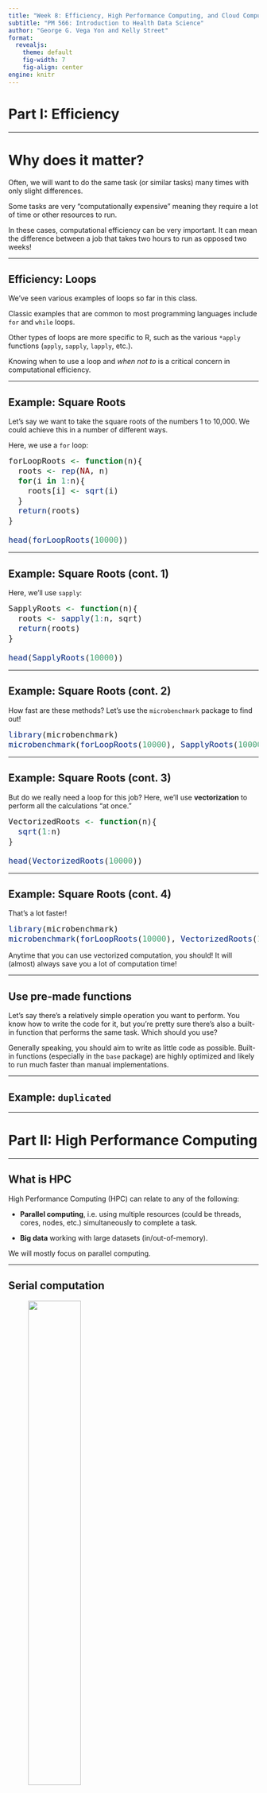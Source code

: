 ```yaml
---
title: "Week 8: Efficiency, High Performance Computing, and Cloud Computing"
subtitle: "PM 566: Introduction to Health Data Science"
author: "George G. Vega Yon and Kelly Street"
format:
  revealjs:
    theme: default
    fig-width: 7
    fig-align: center
engine: knitr
---
```


<!--Yeah... I have really long code chunks, so I just changed the default size :)-->
<style type="text/css">
code.r,code.cpp{
  font-size:medium;
}
</style>

# Part I: Efficiency

---

# Why does it matter?

Often, we will want to do the same task (or similar tasks) many times with only slight differences.

Some tasks are very "computationally expensive" meaning they require a lot of time or other resources to run.

In these cases, computational efficiency can be very important. It can mean the difference between a job that takes two hours to run as opposed two weeks!

---

## Efficiency: Loops

We've seen various examples of loops so far in this class. 

Classic examples that are common to most programming languages include `for` and `while` loops.

Other types of loops are more specific to R, such as the various `*apply` functions (`apply`, `sapply`, `lapply`, etc.).

Knowing when to use a loop and *when not to* is a critical concern in computational efficiency.

---

## Example: Square Roots

Let's say we want to take the square roots of the numbers 1 to 10,000. We could achieve this in a number of different ways.

Here, we use a `for` loop:

```r
forLoopRoots <- function(n){
  roots <- rep(NA, n)
  for(i in 1:n){
    roots[i] <- sqrt(i)
  }
  return(roots)
}

head(forLoopRoots(10000))
```

---

## Example: Square Roots (cont. 1)

Here, we'll use `sapply`:

```r
SapplyRoots <- function(n){
  roots <- sapply(1:n, sqrt)
  return(roots)
}

head(SapplyRoots(10000))
```

---

## Example: Square Roots (cont. 2)

How fast are these methods? Let's use the `microbenchmark` package to find out!

```r
library(microbenchmark)
microbenchmark(forLoopRoots(10000), SapplyRoots(10000))
```

---

## Example: Square Roots (cont. 3)

But do we really need a loop for this job? Here, we'll use **vectorization** to perform all the calculations "at once."

```r
VectorizedRoots <- function(n){
  sqrt(1:n)
}

head(VectorizedRoots(10000))
```

---

## Example: Square Roots (cont. 4)

That's a lot faster!

```r
library(microbenchmark)
microbenchmark(forLoopRoots(10000), VectorizedRoots(10000))
```

Anytime that you can use vectorized computation, you should! It will (almost) always save you a lot of computation time!

---

## Use pre-made functions

Let's say there's a relatively simple operation you want to perform. You know how to write the code for it, but you're pretty sure there's also a built-in function that performs the same task. Which should you use?

Generally speaking, you should aim to write as little code as possible. Built-in functions (especially in the `base` package) are highly optimized and likely to run much faster than manual implementations.

---

## Example: `duplicated`




---

# Part II: High Performance Computing

---

## What is HPC

High Performance Computing (HPC) can relate to any of the following:

- **Parallel computing**, i.e. using multiple resources (could be threads, cores, nodes, etc.) simultaneously to complete a task.

- **Big data** working with large datasets (in/out-of-memory).

We will mostly focus on parallel computing.

---

## Serial computation

<div align="center">
<figure>
<img src="img/pll-computing-explained-serial.svg" style="width:50%">
<figcaption>Here we are using a single core. The function is applied one element at a time, leaving the other 3 cores without usage.</figcaption>
</figure>
</div>

---

## Parallel computation

<div align="center">
<figure>
<img src="img/pll-computing-explained-parallel.svg" style="width:50%">
<figcaption>In this more intelligent way of computation, we are taking full advantage of our computer by using all 4 cores at the same time. This will reduce computation time which, in the case of complicated/long calculations, can be an important speed gain.</figcaption>
</figure>
</div>



---

## Parallel computing: Hardware{.smaller}

When it comes to parallel computing, there are several ways (levels) in which we can speed up our analysis. From the bottom up:

- **[Thread level SIMD instructions](https://en.wikipedia.org/wiki/Vector_processor)**: Most modern processors support some level of what is called vectorization, this is, applying a single (same) instruction to streams of data. For example: adding vector `A` and `B`.

- **[Hyper-Threading Technology](https://en.wikipedia.org/wiki/Hyper-threading)** (HTT): Intel's hyper-threading generates a virtual partition of a single core (processor) which, while not equivalent to having multiple physical threads, does speed things up.

- **[Multi-core processor](https://en.wikipedia.org/wiki/Multi-core_processor)**: Most modern CPUs (Central Processing Unit) have two or more physical cores. A typical laptop computer has about 8 cores.

- **[General-Purpose Computing on Graphics Processing Unit](https://en.wikipedia.org/wiki/General-purpose_computing_on_graphics_processing_units)** (GP-GPU): While modern CPUs have multiple cores, GPUs can hold thousands of cores. Designed for image processing, there's an increasing use of GPUs as an alternative to CPUs for scientific computing.

---

## Parallel computing: Hardware (cont.){.smaller}

- **[High-Performance Computing Cluster](https://en.wikipedia.org/wiki/Computer_cluster)** (HPC): A collection of computing nodes that are interconnected using a fast Ethernet network.

- **[Grid Computing](https://en.wikipedia.org/wiki/Grid_computing)**: A collection of loosely interconnected machines that may or may not be in the same physical place, for example: HTCondor clusters. 

---

## Parallel computing: CPU components

<div align="center">
<figure>
<img src="img/cpu-slurm.png" style="width:40%">
<figcaption>Taxonomy of CPUs (Downloaded from <a href="https://slurm.schedmd.com/mc_support.html">https://slurm.schedmd.com/mc_support.html</a>)</figcaption>
</figure>
</div>

---

<div align="center">
<figure>
<img src="img/when_to_parallel.png" style="width:80%;">
<figcaption>Ask yourself these questions before jumping into HPC!</figcaption>
</figure>
</div>

---

## Parallel computing in R{.smaller}

While there are several alternatives (just take a look at the
[High-Performance Computing Task View](https://cran.r-project.org/web/views/HighPerformanceComputing.html)),
we'll focus on the following R-packages for **explicit parallelism**

Some examples:

> *   [**parallel**](https://cran.r-project.org/package=parallel): R package that provides '[s]upport for parallel computation,
    including random-number generation'.

> *   [**foreach**](https://cran.r-project.org/package=foreach): R package for 'general iteration over elements' in parallel fashion.

> *   [**future**](https://cran.r-project.org/package=future): '[A] lightweight and
    unified Future API for sequential and parallel processing of R
    expression via futures.' (won't cover here)
    
Implicit parallelism, on the other hand, are out-of-the-box tools that allow the
programmer not to worry about parallelization, e.g. such as
[**gpuR**](https://cran.r-project.org/package=gpuR) for Matrix manipulation using
GPU, [**tensorflow**](https://cran.r-project.org/package=tensorflow)

---

And there's also a more advanced set of options

> *   [**Rcpp**](https://cran.r-project.org/package=Rcpp) + [OpenMP](https://www.openmp.org):
    [Rcpp](https://cran.r-project.org/package=Rcpp) is an R package for integrating
    R with C++, and OpenMP is a library for high-level parallelism for C/C++ and
    Fortran.

> *   A ton of other type of resources, notably the tools for working with 
    batch schedulers such as Slurm, HTCondor, etc.
   
---
    
## The `parallel` package{.smaller}

*  Based on the `snow` and `multicore` R Packages.

*  Explicit parallelism.

*  Simple yet powerful idea: Parallel computing as multiple R sessions.

*  Clusters can be made of both local and remote sessions

*  Multiple types of cluster: `PSOCK`, `Fork`, `MPI`, etc.

<div style="text-align: center;"><img src="img/parallel-package.svg"/></div>

---

## Parallel workflow{.smaller}

(Usually) We do the following:

1.  Create a `PSOCK/FORK` (or other) cluster using `makePSOCKCluster`/`makeForkCluster`
    (or simply `makeCluster`)
    
2.  Copy/prepare each R session (if you are using a `PSOCK` cluster):

    a.  Copy objects with `clusterExport`

    b.  Set a seed with `clusterSetRNGStream`

3.  Do your call:

    a.  Pass expressions with `clusterEvalQ`
    
    b.  Run a parallelized loop with `parApply`, `parLapply`, etc.

4.  Stop the cluster with `clusterStop`

---

## Ex 1: Hello world!{.smaller}

```r
# 1. CREATING A CLUSTER
library(parallel)
cl <- makeCluster(4)    
x  <- 20

# 2. PREPARING THE CLUSTER
clusterSetRNGStream(cl, 123) # Equivalent to `set.seed(123)` (not necessary for this example)
clusterExport(cl, "x")

# 3. DO YOUR CALL
clusterEvalQ(cl, {
  paste0("Hello from process #", Sys.getpid(), ". I see x and it is equal to ", x)
})

# 4. STOP THE CLUSTER
stopCluster(cl)
```

---

## Ex 1: Hello world! (redux){.smaller}

Multi-core versions of the `*apply` functions are simpler, but may not work on Windows machines.

```r
# 1. SETUP
library(parallel)
x  <- 20

# 2. DO YOUR CALL
mclapply(1:4, function(i){
    paste0("Hello from process #", Sys.getpid(), ". I see x and it is equal to ", x)
}, mc.cores = 4)
```

---

## Ex 2: Parallel regressions{.smaller}

**Problem**: Run multiple regressions on a very wide dataset. We need to fit the following model:

$$
y = X_i\beta_i + \varepsilon,\quad \varepsilon\sim N(0, \sigma^2_i),\quad\forall i
$$

```r
set.seed(131)
y <- rnorm(500)
X <- matrix(rnorm(500*999), nrow = 500, dimnames = list(1:500, sprintf("x%03d", 1:999)))
```

```r
dim(X)
X[1:6, 1:5]
str(y)
```

---

## Ex 2: Parallel regressions (cont. 1)

**Serial solution**: Use `apply` (basic loop) to solve it

```r
#
#
#
#
ans <- apply(
  X = X,
  MARGIN = 2,
  FUN = function(x) coef(lm(y ~ x))
)

ans[,1:5]
```

---

## Ex 2: Parallel regressions (cont. 2)

**Parallel solution**: Use `parApply`

```r
library(parallel)
cl <- makeCluster(4L)
clusterExport(cl, "y")
ans <- parApply(
  cl = cl,
  X = X,
  MARGIN = 2,
  FUN = function(x) coef(lm(y ~ x))
)
 
ans[,1:5]
```

---

## Ex 2: Parallel regressions (cont. 3)

Are we going any faster?

```r
microbenchmark::microbenchmark(
  parallel = parApply(
    cl = cl,
    X = X, MARGIN = 2,
    FUN = function(x) coef(lm(y ~ x))
  ),
  serial = apply(
    X = X, MARGIN = 2,
    FUN = function(x) coef(lm(y ~ x))
  ), unit="relative"
)
```

```r
stopCluster(cl)
```

---

# Part II: Extended Example

---

## Extended Example: SARS-CoV2 simulation

An altered version of [Conway's game of life](https://en.wikipedia.org/wiki/Conway's_Game_of_Life)

1. People live on a grid, each individual having 8 neighbors.

2. A healthy individual (A) interacting with a sick neighbor (B) has the following probabilities of contracting the disease:

   a. 100% if neither wears a mask.
   
   b. 50% if only A wears a mask.
   
   c. 20% if only B wears a mask.
   
   d. 5% if both wear masks.
    
4. Infected individuals may die with probability 10%.
  
We want to illustrate the importance of wearing face masks. We are going to simulate a system with 2,500 (50 x 50) individuals, 1,000 times so we can analyze: (a) contagion curve, (b) death curve.

More models like this: The [SIRD model](https://en.wikipedia.org/wiki/Compartmental_models_in_epidemiology#The_SIRD_model) (Susceptible-Infected-Recovered-Deceased)

---

## Conway's Game of Masks

Download the program [here](sars-cov2.R).

```r
# source("~/Downloads/sars-cov2.R", echo=FALSE)
source("img/sars-cov2.R", echo = FALSE)

# Looking at some constants
probs_sick # Sick individual's probabilities
probs_susc # Probabilities of i getting the disease 
```

---

## First look: What does the simulation look like?

```r
set.seed(7123)
one <- simulate_covid(
    pop_size = 1600,
    nsick = 160,
    nwears_mask = 1:400,
    nsteps = 20,
    store = TRUE
)

one$statistics[c(1:5, 16:20),]
```

---

## First look: What does the simulation look like? (contd')

```r
# Location of who wears the facemask. This step is only for plotting
wears <- which(one$wears, arr.ind = TRUE) - 1
wears <- wears/(one$nr) * (1 + 1/one$nr)

# Initializing the animation
fig   <- magick::image_device(600, 600, res = 96/2, pointsize = 24)
for (i in 1:one$current_step) {
  
  # Plot
  image(
    one$temporal[,,i], col=c("gray", "tomato", "steelblue","black"),
    main = paste("Time", i - 1L, "of", one$nsteps),
    zlim = c(1,4)
    )
  points(wears, col="white", pch=20, cex=1.5)
  legend(
    "topright",
    col = c("gray", "tomato", "steelblue","black", "black"),
    legend = c(names(codes), "wears a mask"),
    pch = c(rep(15, 4), 21)
  )
}

# Finalizing plot and writing the animation
dev.off()
animation <- magick::image_animate(fig, fps = 2)
magick::image_write(animation, "covid1.gif")
```


---

<video controls width="500" height="500">
<source type="video/webm" src="fig/covid1.webm">
</video>

---

```r
set.seed(123355)
stats_nobody_wears_masks <- replicate(50, {
  simulate_covid(
    pop_size    = 900,
    nsick       = 10,
    nwears_mask = 0,
    nsteps      = 15)$statistics[,"deceased"]
  }, simplify = FALSE
  )

set.seed(123355)
stats_half_wears_masks <- replicate(50, {
  simulate_covid(
    pop_size    = 900,
    nsick       = 10,
    nwears_mask = 450,
    nsteps      = 15)$statistics[,"deceased"]
  }, simplify = FALSE
  )

set.seed(123355)
stats_all_wears_masks <- replicate(50, {
  simulate_covid(
    pop_size    = 900,
    nsick       = 10,
    nwears_mask = 900,
    nsteps      = 15)$statistics[,"deceased"]
  }, simplify = FALSE
  )
```

---

```r
stats_nobody_wears_masks <- do.call(rbind, stats_nobody_wears_masks)
stats_half_wears_masks <- do.call(rbind, stats_half_wears_masks)
stats_all_wears_masks <- do.call(rbind, stats_all_wears_masks)

boxplot(stats_nobody_wears_masks, col = "tomato",
        ylab = "Cumulative Deaths", xlab = "Step")
boxplot(stats_half_wears_masks, add = TRUE, col = "gray")
boxplot(stats_all_wears_masks, add = TRUE, col = "steelblue")
legend(
  "topleft",
  fill = c("tomato", "gray", "steelblue"),
  title = "Wears mask:",
  legend = c("Nobody","Half","Everybody"),
)
```

---

## Speed things up: Timing under the serial implementation

We will use the function `system.time` to measure how much time it takes to complete 20 simulations in serial versus parallel fashion using 4 cores.

```r
time_serial <- system.time({
  ans_serial <- replicate(50, {
    simulate_covid(
      pop_size = 900,
      nsick = 10,
      nwears_mask = 900,
      nsteps = 20)$statistics[,"deceased"]
    },
    simplify = FALSE
    )
})
```

---

## Speed things up: Parallel a Forking Cluster

Alternative 1: If you are using Unix-like system (Ubuntu, OSX, etc.), you can take advantage of process forking, and thus, parallel's `mclapply` function:

```r
set.seed(1231)
time_parallel_fork <- system.time({
  ans_parallel <- parallel::mclapply(1:50, function(i) {
    simulate_covid(
      pop_size = 900,
      nsick = 10,
      nwears_mask = 900,
      nsteps = 20)$statistics[,"deceased"]
    }, mc.cores = 2L
  )
})
```

---

## Speed things up: Parallel with a Socket Cluster


Alternative 2: Regardless of the operating system, we can use a Socket cluster, which is simply a group of fresh R sessions that listen to the parent/main/mother session.

```r
# Step 1: Make the cluster
cl <- parallel::makePSOCKcluster(2L)
```

```r
# Step 2: Prepare the cluster
# We could either export all the needed variables
parallel::clusterExport(
  cl,
  c("calc_stats", "codes", "dat", "get_neighbors", "init", "probs_sick",
    "probs_susc", "simulate_covid", "update_status", "update_status_all"
    )
  )
```

Or simply run the simulation script in the other sessions:

```r
# Step 2 (alt): Prepare the cluster
parallel::clusterEvalQ(cl, source("img/sars-cov2.R"))
parallel::clusterSetRNGStream(cl, 123) # Make sure it is reproducible!
```

---

Bonus: Checking what are the processes running on the system

```r
(pids <- c(
  master    = Sys.getpid(),
  offspring = unlist(parallel::clusterEvalQ(cl, Sys.getpid()))
  ))
#      master offspring1 offspring2 
#     14810      15998      16012 
```

---

## Speed things up: Parallel with a Socket Cluster (cont'd)

```r
# Step 3: Do your call
time_parallel_sock <- system.time({
  ans_parallel <- parallel::parLapply(cl, 1:50, function(i) {
    simulate_covid(
      pop_size    = 900,
      nsick       = 10,
      nwears_mask = 900,
      nsteps      = 20)$statistics[,"deceased"]
    }
  )
})

# Step 4: Stop
parallel::stopCluster(cl)
```

---

Using two threads/processes, you can obtain the following speedup

```r
time_serial
```

```r
time_parallel_sock
```

```r
time_parallel_fork
```

---

# Part III: Cloud Computing

---

## Cloud Computing (a.k.a. on-demand computing)

HPC clusters, super-computers, etc. need not be bought... you can rent:

- [Amazon Web Services (AWS)](https://aws.amazon.com)

- [Google Cloud Computing](https://cloud.google.com)

- [Microsoft Azure](https://azure.microsoft.com)

These services provide more than just computing (storage, data analysis, etc.). But for computing and storage, there are other free resources, e.g.:

- [The  Extreme Science and Engineering Discovery Environment (XSEDE)](https://www.xsede.org/)

---

## There are many ways to run R in the cloud

At USC:

- Center for Advanced Research Computing (CARC). USC users can request hundreds
  of cores (literally).

Running R in:

- Google Cloud: https://cloud.google.com/solutions/running-r-at-scale
- Amazon Web Services: https://aws.amazon.com/blogs/big-data/running-r-on-aws/
- Microsoft Azure: https://docs.microsoft.com/en-us/azure/architecture/data-guide/technology-choices/r-developers-guide

---

## Submitting jobs

- A key feature of cloud services: interact via command line.

- You will need to be familiar with `Rscript` and `R CMD BATCH`.

- Which is better? It depends on the application.

---

## Submitting jobs (examples)

Imagine we have the following R script (download [here](dummy.R)):

```r
library(data.table)
set.seed(1231)
dat <- data.table(y = rnorm(1e3), x = sample.int(5, 1e3, TRUE))
dat[,mean(y), by = x]
```

**R CMD BATCH**

This will run a non-interactive R session and put all the output
([stdout](https://wikipedia.org/wiki/stdout) and [stderr](https://wikipedia.org/wiki/stderr)) to the file `dummy.Rout`.

```
R CMD BATCH --vanilla dummy.R dummy.Rout &
```

**Rscript**

This will also execute R in the background, with the difference that
the output `dummy.Rout` will not capture `stderr` (messages, warnings and errors from R).

```
Rscript --vanilla dummy.R > dummy.Rout &
```

The `&` at the end makes sure the job is submitted and does not wait for it to end.

---

## Rscript

The R script can be executed as a program directly, if you specify where the `Rscript` program lives.

The following example works on Unix. This is an R script named `since_born.R`
(download [here](img/since_born.R))

```bash
#!/usr/bin/Rscript
args <- tail(commandArgs(), 0)
message(Sys.Date() - as.Date(args), " days since you were born.")
```

This R script can be executed in various ways...

---

## Rscript as a program

For this we would need to change it to an executable. In unix you can use the
[chmod](https://wikipedia.org/wiki/chmod) command: `chmod +x since_born.R`. This allows us to do the following:

```bash
./since_born.R 1988-03-02
```

---

## Rscript in a bash script (most common)

In the case of running jobs on a cluster or something similar, we usually need to have a bash script. In our case, we have a file named `since_born_bash.sh` that calls `Rscript` (download [here](since_born_bash.sh))

```bash
#!/bin/bash
Rscript since_born.R 1988-03-02
```
Which we would execute like this:

```bash
sh img/since_born_bash.sh
```


---

# Summary

- Parallel computing can speed things up.

- It's not always needed... make sure that you are taking advantage of vectorization.

- Most loops can be parallelized ("embarrassingly parallel computing").

- In R, explicit parallelism can be achieved using the **parallel** package:

    1. Load the package and create a cluster: **library(parallel)**, **parallel::makeCluster()**
    
    2. Setup the environment: **parallel::clusterExport()**, **parallel::clusterSetRNGStream()**
    
    3. Make the call: **parallel::clusterEvalQ()**, **parallel::parLapply()**
    
    4. Stop the cluster: **parallel::stopCluster()**
    
- Regardless of the Cloud computing service we are using, we will be
using either `R CMD BATCH` or `Rscript` to submit jobs.

---

## Session info

```r
sessionInfo()
```

---

## (Bonus) `Rcpp`: R & C++

### The Fibonacci series

<img src="https://upload.wikimedia.org/wikipedia/commons/thumb/2/2e/FibonacciSpiral.svg/354px-FibonacciSpiral.svg.png" width="400px"/>

$$
Fib(n) = \left\{\begin{array}{ll}
n & \mbox{if }n \leq 1 \\ 
Fib(n-1) + Fib(n - 2) & \mbox{otherwise}
\end{array}\right.
$$

---

## Rcpp: Hello world! v1

The following C++ file, called `fib.cpp`

```Rcpp
#include <Rcpp.h>

// [[Rcpp::export]]
int fibCpp(int n) {
  
  if (n < 2) {
    return n;
  }
  
  return fibCpp(n - 1) + fibCpp(n - 2);
  
}
```

Can be compiled within R using `Rcpp::sourceCpp("fib.cpp")`. This exports the function back into R:

```r
c(fibCpp(1), fibCpp(2), fibCpp(3), fibCpp(4), fibCpp(5))
```

---

## Rcpp: Hello world! v2 (with function overloading) 

Rcpp data types are mapped directly to R data types, e.g. vectors of integers in R can be used as `IntegerVector` in Rcpp.

```Rcpp
#include <Rcpp.h>

using namespace Rcpp;

// inline kind of implementation
int fibCpp(int n) {return (n < 2)? n : fibCpp(n - 1) + fibCpp(n - 2);}

// [[Rcpp::export]]
IntegerVector fibCpp(IntegerVector n) {

  IntegerVector res(n.size());
  for (int i = 0; i < n.size(); ++i)
    res[i] = fibCpp(n[i]);
    
  return res;
  
}
```

Back in R

```r
fibCpp(1:5)
```

---

## RcppArmadillo and OpenMP

*   Friendlier than [**RcppParallel**](http://rcppcore.github.io/RcppParallel/)...
    at least for 'I-use-Rcpp-but-don't-actually-know-much-about-C++' users (like myself!).

*   Must run only 'Thread-safe' calls, so calling R within parallel blocks can cause problems (almost all the time).
    
*   Use `arma` objects, e.g. `arma::mat`, `arma::vec`, etc. Or, if you are used to them `std::vector` objects as these are thread safe.

*   Pseudo-Random Number Generation is not very straight forward... But C++11 has a [nice set of functions](http://en.cppreference.com/w/cpp/numeric/random) that can be used together with OpenMP

*   Need to think about how processors work, cache memory, etc. Otherwise you could get into trouble... if your code is slower when run in parallel, then you probably are facing [false sharing](https://software.intel.com/en-us/articles/avoiding-and-identifying-false-sharing-among-threads)
    
*   If R crashes... try running R with a debugger (see [Section 4.3 in Writing R extensions](https://cran.r-project.org/doc/manuals/r-release/R-exts.html#Checking-memory-access)):
    
    ```shell
    ~$ R --debugger=valgrind
    ```
---

## RcppArmadillo and OpenMP workflow

1.  Add the following to your C++ source code to use OpenMP, and tell Rcpp that you need to include that in the compiler:
    
    ```cpp
    #include <omp.h>
    // [[Rcpp::plugins(openmp)]]
    ```

2.  Tell the compiler that you'll be running a block in parallel with openmp
    
    ```cpp
    #pragma omp [directives] [options]
    {
      ...your neat parallel code...
    }
    ```
    
    You'll need to specify how OMP should handle the data:
    
    *   `shared`: Default, all threads access the same copy.
    *   `private`: Each thread has its own copy (although not initialized).
    *   `firstprivate` Each thread has its own copy initialized.
    *   `lastprivate` Each thread has its own copy. The last value is the one stored in the main program.
    
    Setting `default(none)` is a good practice.
    
3.  Compile!

---

## Ex 3: RcppArmadillo + OpenMP

Computing the distance matrix (see `?dist`)

```Rcpp
#include <Rcpp.h>
#include <omp.h>
#include <RcppArmadillo.h>
// [[Rcpp::depends(RcppArmadillo)]]
// [[Rcpp::plugins(openmp)]]
using namespace Rcpp;

// [[Rcpp::export]]
arma::mat dist_par(const arma::mat & X, int cores = 1) {
  
  // Some constants and the result
  int N = (int) X.n_rows; int K = (int) X.n_cols;
  arma::mat D(N,N,arma::fill::zeros);
  
  omp_set_num_threads(cores); // Setting the cores
  
#pragma omp parallel for shared(D, N, K, X) default(none)
  for (int i=0; i<N; ++i)
    for (int j=0; j<i; ++j) {
      for (int k=0; k<K; k++) 
        D.at(i,j) += pow(X.at(i,k) - X.at(j,k), 2.0);
      
      // Computing square root
      D.at(i,j) = sqrt(D.at(i,j)); D.at(j,i) = D.at(i,j);
    }
      
  // My nice distance matrix
  return D;
}
```

---

```r
set.seed(1231)
K <- 1000
n <- 500
x <- matrix(rnorm(n*K), ncol=K)
```

```r
# Benchmarking!
microbenchmark::microbenchmark(
  dist(x),                 # stats::dist
  dist_par(x, cores = 1),  # 1 core
  dist_par(x, cores = 2),  # 2 cores
  times = 10, unit="relative"
)
```

---

## Resources

*   [Package parallel](https://stat.ethz.ch/R-manual/R-devel/library/parallel/doc/parallel.pdf) 
*   [Using the iterators package](https://cran.r-project.org/web/packages/iterators/vignettes/iterators.pdf)
*   [Using the foreach package](https://cran.r-project.org/web/packages/foreach/vignettes/foreach.pdf)
*   [32 OpenMP traps for C++ developers](https://software.intel.com/en-us/articles/32-openmp-traps-for-c-developers)
*   [The OpenMP API specification for parallel programming](http://www.openmp.org/)
*   ['openmp' tag in Rcpp gallery](gallery.rcpp.org/tags/openmp/)
*   [OpenMP tutorials and articles](http://www.openmp.org/resources/tutorials-articles/)

For more, checkout the [CRAN Task View on HPC](https://cran.r-project.org/web/views/HighPerformanceComputing.html){target="_blank"}

---

## Simulating $\pi$


*   We know that $\pi = \frac{A}{r^2}$. We approximate it by randomly adding points $x$ to a square of size 2 centered at the origin.

*   So, we approximate $\pi$ as $\Pr\{\|x\| \leq 1\}\times 2^2$

```r
set.seed(1231)
p <- matrix(runif(5e3*2, -1, 1), ncol=2)
pcol <- ifelse(sqrt(rowSums(p^2)) <= 1, adjustcolor("blue", .7), adjustcolor("gray", .7))
plot(p, col=pcol, pch=18)
```

---

The R code to do this

```r
pisim <- function(i, nsim) {  # Notice we don't use the -i-
  # Random points
  ans  <- matrix(runif(nsim*2), ncol=2)
  
  # Distance to the origin
  ans  <- sqrt(rowSums(ans^2))
  
  # Estimated pi
  (sum(ans <= 1)*4)/nsim
}
```

---

```r
library(parallel)
# Setup
cl <- makeCluster(4L)
clusterSetRNGStream(cl, 123)

# Number of simulations we want each time to run
nsim <- 1e5

# We need to make -nsim- and -pisim- available to the
# cluster
clusterExport(cl, c("nsim", "pisim"))

# Benchmarking: parSapply and sapply will run this simulation
# a hundred times each, so at the end we have 1e5*100 points
# to approximate pi
microbenchmark::microbenchmark(
  parallel = parSapply(cl, 1:100, pisim, nsim=nsim),
  serial   = sapply(1:100, pisim, nsim=nsim), times = 1, unit="relative"
)

```

---

## (Bonus) Overview of HPC

Using [Flynn's classical taxonomy](https://en.wikipedia.org/wiki/Flynn%27s_taxonomy), we can classify parallel computing according to the following two dimensions:

a. Type of instruction: Single vs Multiple

b. Data stream: Single vs Multiple

<figure>
<img src="https://upload.wikimedia.org/wikipedia/commons/thumb/a/ae/SISD.svg/480px-SISD.svg.png" style="width:23%;">
<img src="https://upload.wikimedia.org/wikipedia/commons/thumb/9/97/MISD.svg/480px-MISD.svg.png" style="width:23%;">
<img src="https://upload.wikimedia.org/wikipedia/commons/thumb/2/21/SIMD.svg/480px-SIMD.svg.png" style="width:23%;">
<img src="https://upload.wikimedia.org/wikipedia/commons/thumb/c/c6/MIMD.svg/480px-MIMD.svg.png" style="width:23%;">
<figcaption><a href="https://en.wikipedia.org/wiki/Michael_J._Flynn" target="_blank">Michael Flynn</a>'s Taxonomy (<a href="https://en.wikipedia.org/wiki/Flynn%27s_taxonomy" target="_blank">wiki</a>)</figcaption>
</figure>

---

## (Bonus) Parallel computing: Software

Implicit parallelization:

- [tensorflow](https://en.wikipedia.org/wiki/TensorFlow): Machine learning framework
- [pqR](http://www.pqr-project.org/): Branched version of R.
- [Microsoft R](https://mran.microsoft.com/open): Microsoft's R private version (based on Revolution Analytics' R version).
- [data.table](https://cran.r-project.org/package=data.table) (R package): Data wrangling using multiple cores.
- [caret](https://cran.r-project.org/package=caret) (R package): A meta package, has various implementations using parallel computing.

Explicit parallelization ([DIY](https://en.wikipedia.org/wiki/Do_it_yourself)):

- [CUDA](https://en.wikipedia.org/wiki/CUDA) (C/C++ library): Programming with GP-GPUs.
- [Open MP](https://openmp.org) (C/C++ library): Multi-core programming (CPUs).
- [Open MPI](https://open-mpi.org) (C/C++ library): Large scale programming with multi-node systems.
- [Threading Building Blocks](https://en.wikipedia.org/wiki/Threading_Building_Blocks) (C/C++ library): Intel's parallel computing library.
- [Kokkos](https://kokkos.org/about/) (C++ library): A hardware-agnostic programming framework for HPC applications.
- [parallel](https://CRAN.R-project.org/view=HighPerformanceComputing) (R package): R's built-in parallel computing package
- [future](https://cran.r-project.org/package=future) (R package): Framework for parallelzing R.
- [RcppParallel](https://cran.r-project.org/package=RcppParallel) (R C++ API wrapper): Header and templates for building [Rcpp](https://cran.r-project.org/package=Rcpp)+multi-threaded programs.
- [julia](https://julialang.org) (programming language): High-performing, has a framework for parallel computing as well.

